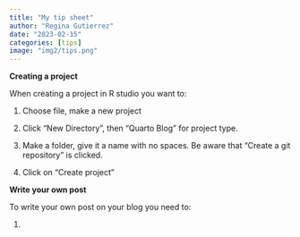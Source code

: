 ```yaml
---
title: "My tip sheet"
author: "Regina Gutierrez"
date: "2023-02-15"
categories: [tips]
image: "img2/tips.png"
---
```


**Creating a project**

When creating a project in R studio you want to:

1.  Choose file, make a new project

2.  Click "New Directory", then "Quarto Blog" for project type.

3.  Make a folder, give it a name with no spaces. Be aware that "Create a git repository" is clicked.

4.  Click on "Create project"

**Write your own post**

To write your own post on your blog you need to:

1.  
